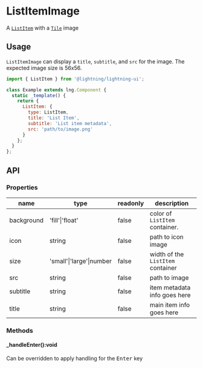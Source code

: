 
# ListItemImage

A [`ListItem`](?path=/docs/listitem--basic) with a [`Tile`](?path=/docs/tile--basic) image

## Usage

`ListItemImage` can display a `title`, `subtitle`, and `src` for the image. The expected image size is 56x56.

```js
import { ListItem } from '@lightning/lightning-ui';

class Example extends lng.Component {
  static _template() {
    return {
      ListItem: {
        type: ListItem,
        title: 'List Item',
        subtitle: 'List item metadata',
        src: 'path/to/image.png'
      }
    };
  }
};
```

<Preview>
  <Story id="listitemimage--basic" />
</Preview>

## API

### Properties

name|type|readonly|description
--|--|--|--
background|'fill'\|'float'|false|color of `ListItem` container.
icon|string|false|path to icon image
size|'small'\|'large'\|number|false|width of the `ListItem` container
src|string|false|path to image
subtitle|string|false|item metadata info goes here
title|string|false|main item info goes here

### Methods

#### _handleEnter():void

Can be overridden to apply handling for the <kbd>Enter</kbd> key
